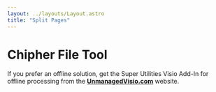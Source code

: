 ```yaml
---
layout: ../layouts/Layout.astro
title: "Split Pages"
---
```



# Chipher File Tool

If you prefer an offline solution, get the  Super Utilities Visio Add-In for offline processing from the <a href="https://unmanagedvisio.com/products/vsu" target="_blank"><strong>UnmanagedVisio.com</strong></a> website.

<ChipherFile client:load />

